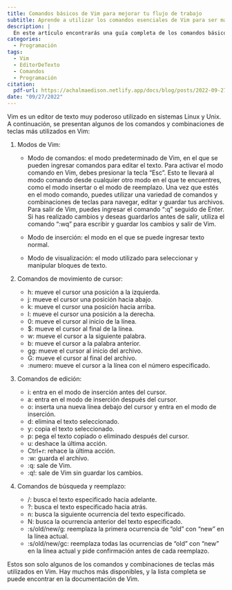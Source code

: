 ```yaml
---
title: Comandos básicos de Vim para mejorar tu flujo de trabajo
subtitle: Aprende a utilizar los comandos esenciales de Vim para ser más productivo en tu programación.
description: |
  En este artículo encontrarás una guía completa de los comandos básicos de Vim, uno de los editores de texto más populares en el mundo de la programación. Desde cómo abrir y cerrar archivos, hasta cómo buscar y reemplazar texto, aprenderás a utilizar Vim para mejorar tu flujo de trabajo y ser más eficiente en tu programación.
categories:
  - Programación
tags:
  - Vim
  - EditorDeTexto
  - Comandos
  - Programación
citation:
  pdf-url: https://achalmaedison.netlify.app/docs/blog/posts/2022-09-27-comandos-vim/index.pdf
date: "09/27/2022"
---
```


Vim es un editor de texto muy poderoso utilizado en sistemas Linux y Unix. A continuación, se presentan algunos de los comandos y combinaciones de teclas más utilizados en Vim:

1. Modos de Vim:

    - Modo de comandos: el modo predeterminado de Vim, en el que se pueden ingresar comandos para editar el texto. Para activar el modo comando en Vim, debes presionar la tecla "Esc". Esto te llevará al modo comando desde cualquier otro modo en el que te encuentres, como el modo insertar o el modo de reemplazo. Una vez que estés en el modo comando, puedes utilizar una variedad de comandos y combinaciones de teclas para navegar, editar y guardar tus archivos. Para salir de Vim, puedes ingresar el comando ":q" seguido de Enter. Si has realizado cambios y deseas guardarlos antes de salir, utiliza el comando ":wq" para escribir y guardar los cambios y salir de Vim.

    - Modo de inserción: el modo en el que se puede ingresar texto normal.
    - Modo de visualización: el modo utilizado para seleccionar y manipular bloques de texto.
2. Comandos de movimiento de cursor:

    - h: mueve el cursor una posición a la izquierda.
    - j: mueve el cursor una posición hacia abajo.
    - k: mueve el cursor una posición hacia arriba.
    - l: mueve el cursor una posición a la derecha.
    - 0: mueve el cursor al inicio de la línea.
    - $: mueve el cursor al final de la línea.
    - w: mueve el cursor a la siguiente palabra.
    - b: mueve el cursor a la palabra anterior.
    - gg: mueve el cursor al inicio del archivo.
    - G: mueve el cursor al final del archivo.
    - :numero: mueve el cursor a la línea con el número especificado.
3. Comandos de edición:

    - i: entra en el modo de inserción antes del cursor.
    - a: entra en el modo de inserción después del cursor.
    - o: inserta una nueva línea debajo del cursor y entra en el modo de inserción.
    - d: elimina el texto seleccionado.
    - y: copia el texto seleccionado.
    - p: pega el texto copiado o eliminado después del cursor.
    - u: deshace la última acción.
    - Ctrl+r: rehace la última acción.
    - :w: guarda el archivo.
    - :q: sale de Vim.
    - :q!: sale de Vim sin guardar los cambios.
4. Comandos de búsqueda y reemplazo:

    - /: busca el texto especificado hacia adelante.
    - ?: busca el texto especificado hacia atrás.
    - n: busca la siguiente ocurrencia del texto especificado.
    - N: busca la ocurrencia anterior del texto especificado.
    - :s/old/new/g: reemplaza la primera ocurrencia de "old" con "new" en la línea actual.
    - :s/old/new/gc: reemplaza todas las ocurrencias de "old" con "new" en la línea actual y pide confirmación antes de cada reemplazo.

Estos son solo algunos de los comandos y combinaciones de teclas más utilizados en Vim. Hay muchos más disponibles, y la lista completa se puede encontrar en la documentación de Vim.
